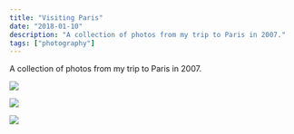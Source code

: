 ```yaml
---
title: "Visiting Paris"
date: "2018-01-10"
description: "A collection of photos from my trip to Paris in 2007."
tags: ["photography"]
---
```


A collection of photos from my trip to Paris in 2007.

<Img
  src="/images/posts/eiffel.jpeg"
  width={2154}
  height={1632}
  caption="Eiffel Tower"
/>

<Img
  src="/images/posts/moulin.jpeg"
  width={2154}
  height={1632}
  caption="Moulin Rouge"
/>

<Img
  src="/images/posts/sacre.jpeg"
  width={2154}
  height={1632}
  caption="Sacré-Cœur"
/>
